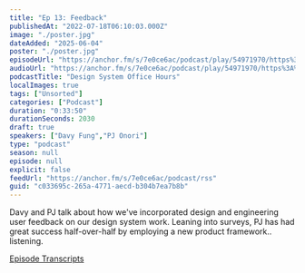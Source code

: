 ```yaml
---
title: "Ep 13: Feedback"
publishedAt: "2022-07-18T06:10:03.000Z"
image: "./poster.jpg"
dateAdded: "2025-06-04"
poster: "./poster.jpg"
episodeUrl: "https://anchor.fm/s/7e0ce6ac/podcast/play/54971970/https%3A%2F%2Fd3ctxlq1ktw2nl.cloudfront.net%2Fstaging%2F2022-6-18%2F6bdf04ca-8524-5a43-fd1c-95cf514eb395.mp3"
audioUrl: "https://anchor.fm/s/7e0ce6ac/podcast/play/54971970/https%3A%2F%2Fd3ctxlq1ktw2nl.cloudfront.net%2Fstaging%2F2022-6-18%2F6bdf04ca-8524-5a43-fd1c-95cf514eb395.mp3"
podcastTitle: "Design System Office Hours"
localImages: true
tags: ["Unsorted"]
categories: ["Podcast"]
duration: "0:33:50"
durationSeconds: 2030
draft: true
speakers: ["Davy Fung","PJ Onori"]
type: "podcast"
season: null
episode: null
explicit: false
feedUrl: "https://anchor.fm/s/7e0ce6ac/podcast/rss"
guid: "c033695c-265a-4771-aecd-b304b7ea7b8b"
---
```

Davy and PJ talk about how we've incorporated design and engineering user feedback on our design system work. Leaning into surveys, PJ has had great success half-over-half by employing a new product framework.. listening. 

[Episode Transcripts](https://docs.google.com/document/d/1eBPOj7pQJBKCsc4uWlMM1XwwfTOLiK7Av_qEbwu2F_M/edit?usp=sharing)
